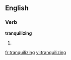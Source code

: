 ==English==

===Verb===
'''tranquilizing'''

# {{present participle of|tranquilize}}

[[fr:tranquilizing]]
[[vi:tranquilizing]]